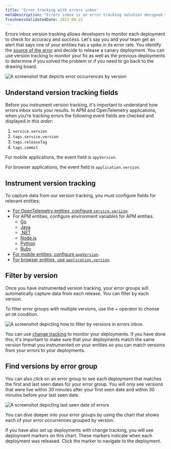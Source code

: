 ```yaml
---
title: 'Error tracking with errors inbox'
metaDescription: "Errors inbox is an error tracking solution designed to give you the tools to proactively detect, triage, and resolve errors across your full application stack."
freshnessValidatedDate: 2023-09-22
---
```





Errors inbox version tracking allows developers to monitor each deployment to check for accuracy and success. Let's say you and your team get an alert that says one of your entities has a spike in its error rate. You identify the [source of the error](/docs/tutorial-error-tracking/respond-outages/) and decide to release a canary deployment. You can use version tracking to monitor your fix as well as the previous deployments to determine if you solved the problem or if you need to go back to the drawing board. 

<img
    title="errors inbox change tracking"
    alt="A screenshot that depicts error occurrences by version"
    src={errorsinboxErrorsInboxChangeTracking}
/>

## Understand version tracking fields  

Before you instrument version tracking, it's important to understand how errors inbox sorts your results. In APM and OpenTelemetry applications, when you're tracking errors the following event fields are checked and displayed _in this order_:

1. `service.version` 
2. `tags.service.version`
3. `tags.releaseTag`
4. `tags.commit`

For mobile applications, the event field is `appVersion`.

For browser applications, the event field is `application.version`.

## Instrument version tracking 

To capture data from our version tracking, you must configure fields for relevant entities:

* [For OpenTelemetry entities, configure `service.version`](/docs/more-integrations/open-source-telemetry-integrations/opentelemetry/best-practices/opentelemetry-best-practices-resources/).
* For APM entities, configure environment variables for APM entities.
    * [Go](/docs/apm/agents/go-agent/api-guides/guide-using-go-agent-api/#error-fingerprinting)
    * [Java](/docs/apm/agents/java-agent/api-guides/java-agent-api-register-error-group-callback-to-set-fingerprint/)
    * [.NET](/docs/apm/agents/net-agent/net-agent-api/seterrorgroupcallback-net-agent-api/)
    * [Node.js](/docs/apm/agents/nodejs-agent/api-guides/guide-using-nodejs-agent-api/#errors)
    * [Python](/docs/apm/agents/python-agent/python-agent-api/seterrrorgroupcallback-python-agent-api/)
    * [Ruby](/docs/apm/agents/ruby-agent/api-guides/sending-handled-errors-new-relic/#error-fingerprinting)
* [For mobile entities, configure `appVersion`](/docs/mobile-monitoring/new-relic-mobile/mobile-sdk/set-application-version/).
* [For browser entities, use `application.version`](/docs/browser/new-relic-browser/browser-apis/setApplicationVersion/). 

## Filter by version
Once you have instrumented version tracking, your error groups will automatically capture data from each release. You can filter by each version.

To filter error groups with multiple versions, use the + operator to choose an `OR` condition.

<img
    title="version tracking errors inbox"
    alt="A screenshot depicting how to filter by versions in errors inbox. "
    src={errorsinboxFilterErrorsbyVersions}
/>

You can use [change tracking](/docs/change-tracking/change-tracking-view-analyze/) to monitor your deployments. If you have done this, it's important to make sure that your deployments match the same version format you instrumented on your entities so you can match versions from your errors to your deployments.

## Find versions by error group

You can also click on an error group to see each deployment that matches the first and last seen dates for your error group. You will only see versions that were live within 30 minutes after your first seen date and within 30 minutes before your last seen date.

<img
    title="error date"
    alt="A screenshot depicting last seen date of errors"
    src={errorsinboxErrorDate}
/>

You can dive deeper into your error groups by using the chart that shows each of your error occurrences grouped by version. 

If you have also set up deployments with change tracking, you will see deployment markers on this chart.  These markers indicate when each deployment was released. Click the marker to navigate to the deployment.
